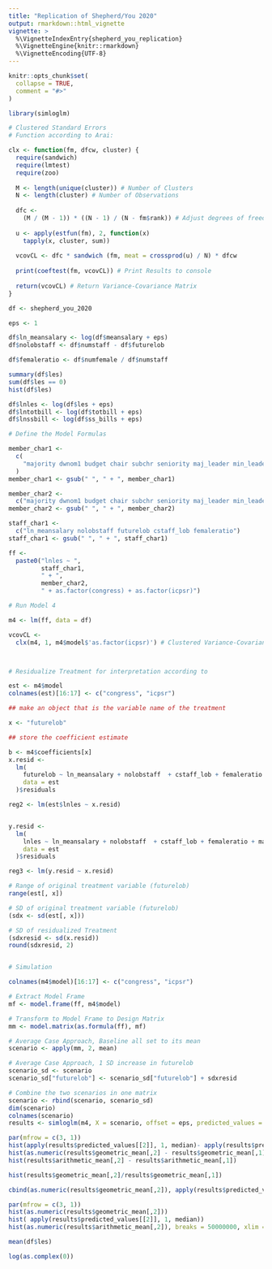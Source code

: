 ```yaml
---
title: "Replication of Shepherd/You 2020"
output: rmarkdown::html_vignette
vignette: >
  %\VignetteIndexEntry{shepherd_you_replication}
  %\VignetteEngine{knitr::rmarkdown}
  %\VignetteEncoding{UTF-8}
---
```


```r
knitr::opts_chunk$set(
  collapse = TRUE,
  comment = "#>"
)
```

```r
library(simloglm)
```

```r
# Clustered Standard Errors
# Function according to Arai:

clx <- function(fm, dfcw, cluster) {
  require(sandwich)
  require(lmtest)
  require(zoo)
  
  M <- length(unique(cluster)) # Number of Clusters
  N <- length(cluster) # Number of Observations
  
  dfc <-
    (M / (M - 1)) * ((N - 1) / (N - fm$rank)) # Adjust degrees of freedom
  
  u <- apply(estfun(fm), 2, function(x)
    tapply(x, cluster, sum))
  
  vcovCL <- dfc * sandwich (fm, meat = crossprod(u) / N) * dfcw
  
  print(coeftest(fm, vcovCL)) # Print Results to console
  
  return(vcovCL) # Return Variance-Covariance Matrix
}
```


```r
df <- shepherd_you_2020

eps <- 1

df$ln_meansalary <- log(df$meansalary + eps)
df$nolobstaff <- df$numstaff - df$futurelob

df$femaleratio <- df$numfemale / df$numstaff

summary(df$les)
sum(df$les == 0)
hist(df$les)

df$lnles <- log(df$les + eps)
df$lntotbill <- log(df$totbill + eps)
df$lnssbill <- log(df$ss_bills + eps)

```

```r
# Define the Model Formulas

member_char1 <-
  c(
    "majority dwnom1 budget chair subchr seniority maj_leader min_leader power dem membecamelob female afam latino state_leg south_dem"
  )
member_char1 <- gsub(" ", " + ", member_char1)

member_char2 <-
  c("majority dwnom1 budget chair subchr seniority maj_leader min_leader power")
member_char2 <- gsub(" ", " + ", member_char2)

staff_char1 <-
  c("ln_meansalary nolobstaff futurelob cstaff_lob femaleratio")
staff_char1 <- gsub(" ", " + ", staff_char1)

ff <-
  paste0("lnles ~ ",
         staff_char1,
         " + ",
         member_char2,
         " + as.factor(congress) + as.factor(icpsr)")

# Run Model 4

m4 <- lm(ff, data = df)

vcovCL <-
  clx(m4, 1, m4$model$'as.factor(icpsr)') # Clustered Variance-Covariance Matrix



# Residualize Treatment for interpretation according to

est <- m4$model
colnames(est)[16:17] <- c("congress", "icpsr")

## make an object that is the variable name of the treatment

x <- "futurelob"

## store the coefficient estimate

b <- m4$coefficients[x]
x.resid <-
  lm(
    futurelob ~ ln_meansalary + nolobstaff  + cstaff_lob + femaleratio + majority + dwnom1 + budget + chair + subchr + seniority + maj_leader + min_leader + power + factor(congress) + factor(icpsr),
    data = est
  )$residuals

reg2 <- lm(est$lnles ~ x.resid)


y.resid <-
  lm(
    lnles ~ ln_meansalary + nolobstaff  + cstaff_lob + femaleratio + majority + dwnom1 + budget + chair + subchr + seniority + maj_leader + min_leader + power + factor(congress) + factor(icpsr),
    data = est
  )$residuals

reg3 <- lm(y.resid ~ x.resid)

# Range of original treatment variable (futurelob)
range(est[, x])

# SD of original treatment variable (futurelob)
(sdx <- sd(est[, x]))

# SD of residualized Treatment
(sdxresid <- sd(x.resid))
round(sdxresid, 2)


# Simulation

colnames(m4$model)[16:17] <- c("congress", "icpsr")

# Extract Model Frame
mf <- model.frame(ff, m4$model)

# Transform to Model Frame to Design Matrix
mm <- model.matrix(as.formula(ff), mf)

# Average Case Approach, Baseline all set to its mean
scenario <- apply(mm, 2, mean)

# Average Case Approach, 1 SD increase in futurelob
scenario_sd <- scenario
scenario_sd["futurelob"] <- scenario_sd["futurelob"] + sdxresid

# Combine the two scenarios in one matrix
scenario <- rbind(scenario, scenario_sd)
dim(scenario)
colnames(scenario)
results <- simloglm(m4, X = scenario, offset = eps, predicted_values = T)

par(mfrow = c(3, 1))
hist(apply(results$predicted_values[[2]], 1, median)- apply(results$predicted_values[[1]], 1, median))
hist(as.numeric(results$geometric_mean[,2] - results$geometric_mean[,1]))
hist(results$arithmetic_mean[,2] - results$arithmetic_mean[,1])

hist(results$geometric_mean[,2]/results$geometric_mean[,1])

cbind(as.numeric(results$geometric_mean[,2]), apply(results$predicted_values[[2]], 1, median))

par(mfrow = c(3, 1))
hist(as.numeric(results$geometric_mean[,2]))
hist( apply(results$predicted_values[[2]], 1, median))
hist(as.numeric(results$arithmetic_mean[,2]), breaks = 50000000, xlim = c(0, 1.5))

mean(df$les)

log(as.complex(0))

```

